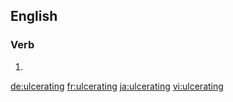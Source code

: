 
==English==

===Verb===
{{head|en}}

# {{present participle of|ulcerate|lang=en}}

[[de:ulcerating]]
[[fr:ulcerating]]
[[ja:ulcerating]]
[[vi:ulcerating]]